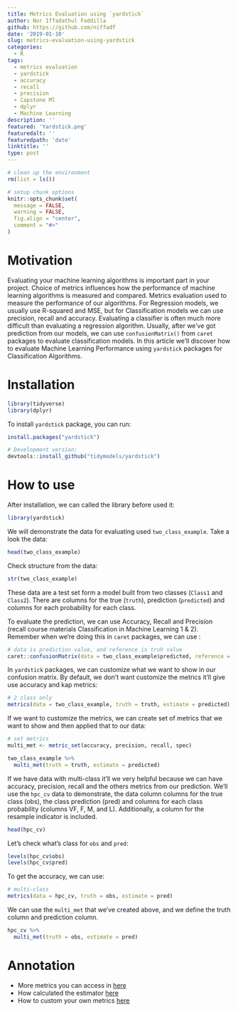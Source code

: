 ```yaml
---
title: Metrics Evaluation using `yardstick`
author: Nor Iffadathul Faddilla
github: https://github.com/niffadf
date: '2019-01-10'
slug: metrics-evaluation-using-yardstick
categories:
  - R
tags:
  - metrics evaluation
  - yardstick
  - accuracy
  - recall
  - precision
  - Capstone Ml
  - dplyr
  - Machine Learning
description: ''
featured: 'Yardstick.png'
featuredalt: ''
featuredpath: 'date'
linktitle: ''
type: post
---
```


```r
# clean up the environment
rm(list = ls())

# setup chunk options
knitr::opts_chunk$set(
  message = FALSE,
  warning = FALSE,
  fig.align = "center",
  comment = "#>"
)
```


# Motivation


Evaluating your machine learning algorithms is important part in your project. Choice of metrics influences how the performance of machine learning algorithms is measured and compared.  Metrics evaluation used to measure the performance of our algorithms. For Regression models, we usually use R-squared and MSE, but for Classification models we can use precision, recall and accuracy. Evaluating a classifier is often much more difficult than evaluating a regression algorithm. Usually, after we've got prediction from our models, we can use `confusionMatrix()` from `caret` packages to evaluate classification models. In this article we'll discover how to evaluate Machine Learning Performance using `yardstick` packages for Classification Algorithms.


# Installation

```r
library(tidyverse)
library(dplyr)
```


To install `yardstick` package, you can run: 
```r
install.packages("yardstick")

# Development version:
devtools::install_github("tidymodels/yardstick")
```

# How to use 

After installation, we can called the library before used it:
```r
library(yardstick)
```

We will demonstrate the data for evaluating used `two_class_example`. Take a look the data:
```r
head(two_class_example)
```

Check structure from the data:

```r
str(two_class_example)
```


These data are a test set form a model built from two classes (`Class1` and `Class2`). There are columns for the true (`truth`), prediction (`predicted`) and columns for each probability for each class. 

To evaluate the prediction, we can use Accuracy, Recall and Precision (recall course materials Classification in Machine Learning 1 & 2). Remember when we're doing this in `caret` packages, we can use :

```r
# data is prediction value, and reference is truh value
caret::confusionMatrix(data = two_class_example$predicted, reference = two_class_example$truth)
```


In `yardstick` packages, we can customize what we want to show in our confusion matrix. By default, we don't want customize the metrics it'll give use accuracy and kap metrics:

```r
# 2 class only
metrics(data = two_class_example, truth = truth, estimate = predicted)
```

If we want to customize the metrics, we can create set of metrics that we want to show and then applied that to our data: 
```r
# set metrics 
multi_met <- metric_set(accuracy, precision, recall, spec)

two_class_example %>% 
  multi_met(truth = truth, estimate = predicted)
```


If we have data with multi-class it'll we very helpful because we can have accuracy, precision, recall and the others metrics from our prediction. We'll use the `hpc_cv` data to demonstrate, the data column columns for the true class (obs), the class prediction (pred) and columns for each class probability (columns VF, F, M, and L). Additionally, a column for the resample indicator is included.


```r
head(hpc_cv)
```
Let's check what's class for `obs` and `pred`:

```r
levels(hpc_cv$obs)
levels(hpc_cv$pred)
```

To get the accuracy, we can use:
```r
# multi-class
metrics(data = hpc_cv, truth = obs, estimate = pred)
```

We can use the `multi_met` that we've created above, and we define the truth column and prediction column.
```r
hpc_cv %>% 
  multi_met(truth = obs, estimate = pred)
```

# Annotation 
- More metrics you can access in [here](https://tidymodels.github.io/yardstick/articles/metric-types.html)
- How calculated the estimator [here](https://tidymodels.github.io/yardstick/articles/multiclass.html)
- How to custom your own metrics [here](https://tidymodels.github.io/yardstick/articles/custom-metrics.html)